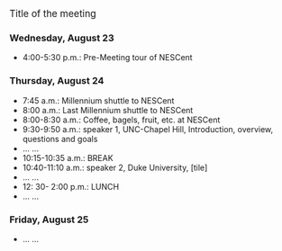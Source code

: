 <big>Title of the meeting</big>

===Wednesday, August 23===

* 4:00-5:30 p.m.: Pre-Meeting tour of NESCent

===Thursday, August 24=== 

*7:45 a.m.: Millennium shuttle to NESCent
*8:00 a.m.: Last Millennium shuttle to NESCent
*8:00-8:30 a.m.: Coffee, bagels, fruit, etc. at NESCent
*9:30-9:50 a.m.: speaker 1, UNC-Chapel Hill, Introduction, overview, questions and goals
*... ...
*10:15-10:35 a.m.: BREAK
*10:40-11:10 a.m.: speaker 2, Duke University, [tile]
* ... ...
*12: 30- 2:00 p.m.: LUNCH
* ... ...

===Friday,  August 25===
* ... ...